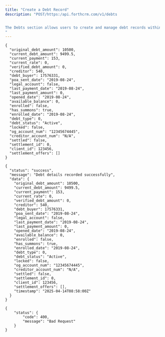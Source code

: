 ```yaml
---
title: "Create a Debt Record"
description: "POST/https:/api.forthcrm.com/v1/debts


The Debts section allows users to create and manage debt records within the system. Users can input various details such as debt amounts, creditor information, and payment history to effectively track and handle debt-related tasks. Additionally, users can retrieve detailed information about debts through the API responses, facilitating efficient debt management processes.
"
---
```


<Accordion title="Request Body" icon="sparkles">
  <RequestExample>

  ``` filename
  {
    "original_debt_amount": 10500,
    "current_debt_amount": 9499.5,
    "current_payment": 153,
    "current_rate": 0,
    "verified_debt_amount": 0,
    "creditor": 540,
    "debt_buyer": 17576331,
    "poa_sent_date": "2019-08-24",
    "legal_account": false,
    "last_payment_date": "2019-08-24",
    "last_payment_amount": 0,
    "opened_date": "2019-08-24",
    "available_balance": 0,
    "enrolled": false,
    "has_summons": true,
    "enrolled_date": "2019-08-24",
    "debt_type": 0,
    "debt_status": "Active",
    "locked": false,
    "og_account_num": "12345674445",
    "creditor_account_num": "N/A",
    "settled": false,
    "settlement_id": 0,
    "client_id": 123456,
    "settlement_offers": []
  }
  ```

  </RequestExample>
</Accordion>

<Accordion title="Response Body" icon="sparkles">
  <ResponseExample>

  ``` 200
  {
    "status": "success",
    "message": "Debt details recorded successfully",
    "data": {
      "original_debt_amount": 10500,
      "current_debt_amount": 9499.5,
      "current_payment": 153,
      "current_rate": 0,
      "verified_debt_amount": 0,
      "creditor": 540,
      "debt_buyer": 17576331,
      "poa_sent_date": "2019-08-24",
      "legal_account": false,
      "last_payment_date": "2019-08-24",
      "last_payment_amount": 0,
      "opened_date": "2019-08-24",
      "available_balance": 0,
      "enrolled": false,
      "has_summons": true,
      "enrolled_date": "2019-08-24",
      "debt_type": 0,
      "debt_status": "Active",
      "locked": false,
      "og_account_num": "12345674445",
      "creditor_account_num": "N/A",
      "settled": false,
      "settlement_id": 0,
      "client_id": 123456,
      "settlement_offers": [],
      "timestamp": "2025-04-14T08:58:00Z"
    }
  }
  ```

  
  ``` 400
  {
      "status": {
          "code": 400,
          "message": "Bad Request"
      }
  }
  ```

  </ResponseExample>
</Accordion>